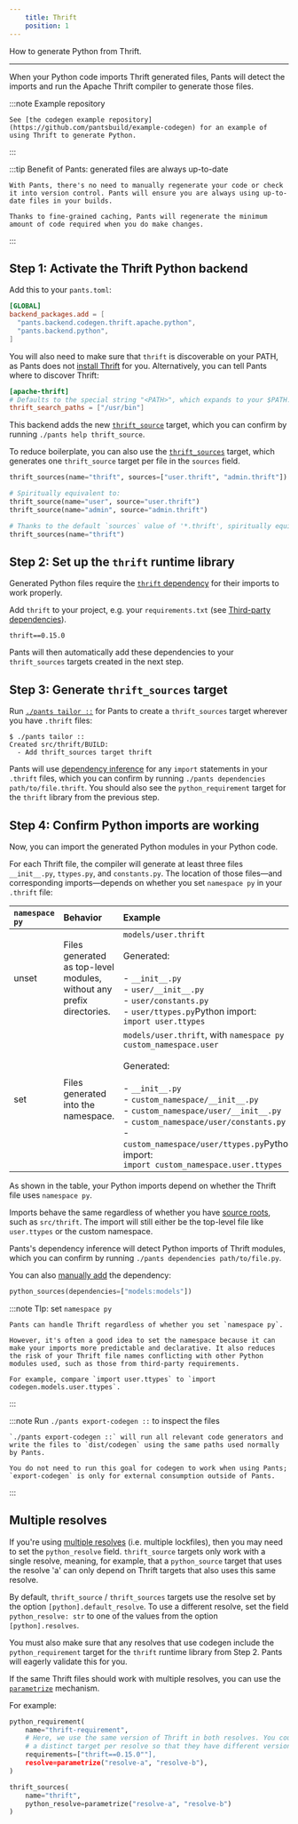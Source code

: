 ```yaml
---
    title: Thrift
    position: 1
---
```


How to generate Python from Thrift.

---

When your Python code imports Thrift generated files, Pants will detect the imports and run the Apache Thrift compiler to generate those files.

:::note Example repository

    See [the codegen example repository](https://github.com/pantsbuild/example-codegen) for an example of using Thrift to generate Python.

:::

:::tip Benefit of Pants: generated files are always up-to-date

    With Pants, there's no need to manually regenerate your code or check it into version control. Pants will ensure you are always using up-to-date files in your builds.

    Thanks to fine-grained caching, Pants will regenerate the minimum amount of code required when you do make changes.

:::

## Step 1: Activate the Thrift Python backend

Add this to your `pants.toml`:

```toml title="pants.toml"
[GLOBAL]
backend_packages.add = [
  "pants.backend.codegen.thrift.apache.python",
  "pants.backend.python",
]
```

You will also need to make sure that `thrift` is discoverable on your PATH, as Pants does not [install Thrift](https://thrift.apache.org/docs/install/) for you. Alternatively, you can tell Pants where to discover Thrift:

```toml title="pants.toml"
[apache-thrift]
# Defaults to the special string "<PATH>", which expands to your $PATH.
thrift_search_paths = ["/usr/bin"]
```

This backend adds the new [`thrift_source`](doc:reference-thrift_source) target, which you can confirm by running `./pants help thrift_source`.

To reduce boilerplate, you can also use the [`thrift_sources`](doc:reference-thrift_sources) target, which generates one `thrift_source` target per file in the `sources` field.

```python title="BUILD"
thrift_sources(name="thrift", sources=["user.thrift", "admin.thrift"])

# Spiritually equivalent to:
thrift_source(name="user", source="user.thrift")
thrift_source(name="admin", source="admin.thrift")

# Thanks to the default `sources` value of '*.thrift', spiritually equivalent to:
thrift_sources(name="thrift")
```

## Step 2: Set up the `thrift` runtime library

Generated Python files require the [`thrift` dependency](https://pypi.org/project/thrift/) for their imports to work properly.

Add `thrift` to your project, e.g. your `requirements.txt` (see [Third-party dependencies](doc:python-third-party-dependencies)).

```text title="requirements.txt"
thrift==0.15.0
```

Pants will then automatically add these dependencies to your `thrift_sources` targets created in the next step.

## Step 3: Generate `thrift_sources` target

Run [`./pants tailor ::`](doc:initial-configuration#5-generate-build-files) for Pants to create a `thrift_sources` target wherever you have `.thrift` files:

```
$ ./pants tailor ::
Created src/thrift/BUILD:
  - Add thrift_sources target thrift
```

Pants will use [dependency inference](doc:targets) for any `import` statements in your `.thrift` files, which you can confirm by running `./pants dependencies path/to/file.thrift`. You should also see the `python_requirement` target for the `thrift` library from the previous step.

## Step 4: Confirm Python imports are working

Now, you can import the generated Python modules in your Python code.

For each Thrift file, the compiler will generate at least three files `__init__.py`, `ttypes.py`, and `constants.py`. The location of those files—and corresponding imports—depends on whether you set `namespace py` in your `.thrift` file:

| `namespace py` | Behavior                                                              | Example                                                                                                                                                                                                                                                                                                                                     |
| :------------- | :-------------------------------------------------------------------- | :------------------------------------------------------------------------------------------------------------------------------------------------------------------------------------------------------------------------------------------------------------------------------------------------------------------------------------------ |
| unset          | Files generated as top-level modules, without any prefix directories. | `models/user.thrift` <br/> <br/>Generated: <br/> <br/>- `__init__.py`<br/>- `user/__init__.py`<br/>- `user/constants.py`<br/>- `user/ttypes.py`Python import: <br/>`import user.ttypes`                                                                                                                                                     |
| set            | Files generated into the namespace.                                   | `models/user.thrift`, with `namespace py custom_namespace.user` <br/> <br/>Generated: <br/> <br/>- `__init__.py`<br/>- `custom_namespace/__init__.py`<br/>- `custom_namespace/user/__init__.py`<br/>- `custom_namespace/user/constants.py`<br/>- `custom_namespace/user/ttypes.py`Python import: <br/>`import custom_namespace.user.ttypes` |

As shown in the table, your Python imports depend on whether the Thrift file uses `namespace py`.

Imports behave the same regardless of whether you have [source roots](doc:source-roots), such as `src/thrift`. The import will still either be the top-level file like `user.ttypes` or the custom namespace.

Pants's dependency inference will detect Python imports of Thrift modules, which you can confirm by running `./pants dependencies path/to/file.py`.

You can also [manually add](doc:targets) the dependency:

```python title="src/py/BUILD"
python_sources(dependencies=["models:models"])
```

:::note TIp: set `namespace py`

    Pants can handle Thrift regardless of whether you set `namespace py`.

    However, it's often a good idea to set the namespace because it can make your imports more predictable and declarative. It also reduces the risk of your Thrift file names conflicting with other Python modules used, such as those from third-party requirements.

    For example, compare `import user.ttypes` to `import codegen.models.user.ttypes`.

:::

:::note Run `./pants export-codegen ::` to inspect the files

    `./pants export-codegen ::` will run all relevant code generators and write the files to `dist/codegen` using the same paths used normally by Pants.

    You do not need to run this goal for codegen to work when using Pants; `export-codegen` is only for external consumption outside of Pants.

:::

## Multiple resolves

If you're using [multiple resolves](doc:python-third-party-dependencies) (i.e. multiple lockfiles), then you may need to set the `python_resolve` field. `thrift_source` targets only work with a single resolve, meaning, for example, that a `python_source` target that uses the resolve 'a' can only depend on Thrift targets that also uses this same resolve.

By default, `thrift_source` / `thrift_sources` targets use the resolve set by the option `[python].default_resolve`. To use a different resolve, set the field `python_resolve: str` to one of the values from the option `[python].resolves`.

You must also make sure that any resolves that use codegen include the `python_requirement` target for the `thrift` runtime library from Step 2. Pants will eagerly validate this for you.

If the same Thrift files should work with multiple resolves, you can use the
[`parametrize`](doc:targets#parametrizing-targets) mechanism.

For example:

```python title="BUILD"
python_requirement(
    name="thrift-requirement",
    # Here, we use the same version of Thrift in both resolves. You could instead create
    # a distinct target per resolve so that they have different versions.
    requirements=["thrift==0.15.0""],
    resolve=parametrize("resolve-a", "resolve-b"),
)

thrift_sources(
    name="thrift",
    python_resolve=parametrize("resolve-a", "resolve-b")
)
```
